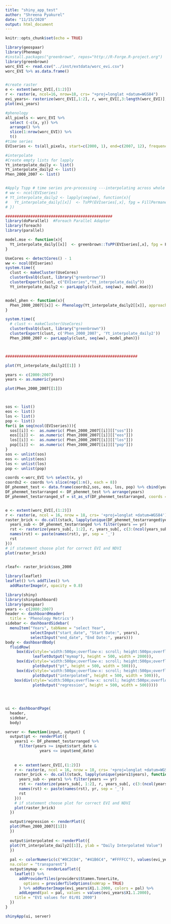 ```yaml
---
title: "shiny_app_test"
author: "Shreena Pyakurel"
date: "11/15/2020"
output: html_document
---
```


```r
knitr::opts_chunk$set(echo = TRUE)
```


```r
library(geospaar)
library(Phenmap)
#install.packages("greenbrown", repos="http://R-Forge.R-project.org")
library(greenbrown)
worc_EVI <- read.csv("../inst/extdata/worc_evi.csv")
worc_EVI %>% as.data.frame()


#create raster
e <- extent(worc_EVI[,(1:2)])
r <- raster(e, ncol=16, nrow=18, crs= "+proj=longlat +datum=WGS84")
evi_years<- rasterize(worc_EVI[,1:2], r, worc_EVI[,3:length(worc_EVI)], fun=mean)
plot(evi_years)

#phenology
all_pixels <- worc_EVI %>%
  select (-c(x, y)) %>%
  arrange() %>%
  slice(1:nrow(worc_EVI)) %>%
  t()
#time series
EVIseries <- ts(all_pixels, start=c(2000, 1), end=c(2007, 12), frequency=12)

#interpolate
#Create empty lists for lapply
Yt_interpolate_daily <- list()
Yt_interpolate_daily2 <- list()
Phen_2000_2007 <- list()


#Apply Tspp # time series pre-processing ---interpolating across whole data set.  Use lapply to retain time series information.
# ww <- ncol(EVIseries)
# Yt_interpolate_daily2 <- lapply(seq(ww), function(x){
#   Yt_interpolate_daily[[x]]  <- TsPP(EVIseries[,x], fpg = FillPermanentGaps, tsgf=TSGFspline)
# })

###############################################
library(doParallel)  #Foreach Parallel Adaptor
library(foreach)
library(parallel)

model.mse <- function(x){
  Yt_interpolate_daily[[x]]  <- greenbrown::TsPP(EVIseries[,x], fpg = FillPermanentGaps, tsgf=TSGFspline)
}

UseCores <- detectCores() - 1
ww <- ncol(EVIseries)
system.time({
  clust <- makeCluster(UseCores)
  clusterEvalQ(clust, library("greenbrown"))
  clusterExport(clust, c("EVIseries","Yt_interpolate_daily"))
  Yt_interpolate_daily2 <- parLapply(clust, seq(ww), model.mse)})


model_phen <- function(x){
  Phen_2000_2007[[x]] <- Phenology(Yt_interpolate_daily2[[x]], approach="White")
}

system.time({
  # clust <- makeCluster(UseCores)
  clusterEvalQ(clust, library("greenbrown"))
  clusterExport(clust, c('Phen_2000_2007', 'Yt_interpolate_daily2'))
  Phen_2000_2007 <- parLapply(clust, seq(ww), model_phen)})



##########################################################

plot(Yt_interpolate_daily2[[1]] )

years <- c(2000:2007)
years <- as.numeric(years)

plot(Phen_2000_2007[[1]])



sos <- list()
eos <- list()
los <- list()
pop <- list()
for(i in seq(ncol(EVIseries))){
  sos[[i]] <-  as.numeric( Phen_2000_2007[[i]][["sos"]])
  eos[[i]] <-  as.numeric( Phen_2000_2007[[i]][["eos"]])
  los[[i]] <-  as.numeric( Phen_2000_2007[[i]][["los"]])
  pop[[i]] <-  as.numeric( Phen_2000_2007[[i]][["pop"]])
}
sos <- unlist(sos)
eos <- unlist(eos)
los <- unlist(los)
pop <- unlist(pop)

coords <-worc_EVI %>% select(x, y)
coords2 <- coords %>% slice(rep(1:n(), each = 8))
DF_phenmet_test <- data.frame(coords2,sos, eos, los, pop) %>% cbind(years)
DF_phenmet_testarranged <- DF_phenmet_test %>% arrange(years)
DF_phenmet_testarranged_sf = st_as_sf(DF_phenmet_testarranged, coords = c("x", "y"), crs = 4326)


e <- extent(worc_EVI[,(1:2)])
r <- raster(e, ncol = 16, nrow = 18, crs= '+proj=longlat +datum=WGS84')
raster_brick <- do.call(stack, lapply(unique(DF_phenmet_testarranged$years), function(yr){
  years_sub <- DF_phenmet_testarranged %>% filter(years == yr)
  rst <- rasterize(years_sub[, 1:2], r, years_sub[, c(3:(ncol(years_sub) - 1))], fun = mean)
  names(rst) <- paste(names(rst), yr, sep = '_')
  rst
}))
# if statement choose plot for correct EVI and NDVI
plot(raster_brick)
    

rleaf<- raster_brick$sos_2000

library(leaflet)
leaflet() %>% addTiles() %>%
  addRasterImage(r, opacity = 0.8)


```


```r
library(shiny)
library(shinydashboard)
library(geospaar)
years <- c(2000:2007)
header <- dashboardHeader(
  title = 'Phenology Metrics')
sidebar <- dashboardSidebar(
  menuItem("Years", tabName = "select Year",
           selectInput("start_date", "Start Date:", years),
           selectInput("end_date", "End Date:", years)))
body <- dashboardBody(
  fluidRow(
     box(div(style='width:500px;overflow-x: scroll; height:500px;overflow-y: scroll;',
            leafletOutput("mymap"), height = 500, width = 2000)),
     box(div(style='width:500px;overflow-x: scroll; height:500px;overflow-y: scroll;',
            plotOutput("pt", height = 500, width = 500))), 
     box(div(style='width:500px;overflow-x: scroll; height:500px;overflow-y: scroll;',
            plotOutput("interpolated", height = 500, width = 500))), 
    box(div(style='width:500px;overflow-x: scroll; height:500px;overflow-y: scroll;',
            plotOutput("regression", height = 500, width = 500)))))
  
   
 

ui <- dashboardPage(
  header,
  sidebar,
  body)

server <- function(input, output) {
  output$pt <- renderPlot({
    years1 <- DF_phenmet_testarranged %>%
      filter(years >= input$start_date &
               years <= input$end_date)
    
    
    e <- extent(worc_EVI[,(1:2)])
    r <- raster(e, ncol = 16, nrow = 18, crs= '+proj=longlat +datum=WGS84')
    raster_brick <- do.call(stack, lapply(unique(years1$years), function(yr){
      years_sub <- years1 %>% filter(years == yr)
      rst <- rasterize(years_sub[, 1:2], r, years_sub[, c(3:(ncol(years_sub) - 1))], fun = mean)
      names(rst) <- paste(names(rst), yr, sep = '_')
      rst
    }))
    # if statement choose plot for correct EVI and NDVI
    plot(raster_brick)
  })

  output$regression <- renderPlot({
  plot(Phen_2000_2007[[1]])
  })
  
  output$interpolated <- renderPlot({
  plot(Yt_interpolate_daily2[[1]], ylab = "Daily Interpolated Value")
  })
  
  pal <- colorNumeric(c("#0C2C84", "#41B6C4", "#FFFFCC"), values(evi_years),
  na.color = "transparent")
  output$mymap <- renderLeaflet({
    leaflet() %>%
      addProviderTiles(providers$Stamen.TonerLite,
        options = providerTileOptions(noWrap = TRUE)
      ) %>% addRasterImage(evi_years$X1.1.2000, colors = pal) %>% 
      addLegend(pal = pal, values = values(evi_years$X1.1.2000),
    title = "EVI values for 01/01 2000")
  })
}

shinyApp(ui, server)
```

